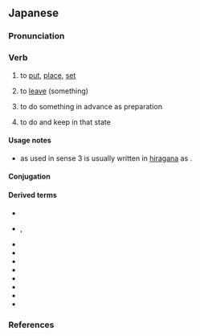 ==Japanese==
{{ja-kanjitab|yomi=k|お|alt=措く}}

===Pronunciation===
{{ja-pron|yomi=k|おく|acc=0|acc_ref=SMK2,NHK|acc2=2|acc2_ref=SMK5}}
{{ja-ojad}}

===Verb===
{{ja-verb|type=1|おく}}

# to [[put]], [[place]], [[set]]
#: {{ja-usex|[[俺]]の[[机]]には'''置く'''な。|おれ の つくえ に は '''おく''' な。|Don't even think about '''putting''' it on my desk!}}
# to [[leave]] (something)
#: {{ja-usex|[[私]]を[[一人]]にして'''おいて'''[[ください]]。|わたし を ひとり に して '''おいて''' ください。|Please '''leave''' me alone.}}
# {{lb|ja|following a て-form verb}} to do something in advance as preparation
#: {{ja-usex|[[今%晩]]%[[凍り付く]][[かもしれません]][[ので]][[鉢%植え]]を[[玄%関]]に[[移す|移して]]'''おきます'''。|こん%ばん% こおりつく か も しれません の で はち%うえ を げん%かん に うつして '''おきます'''。|Since it might freeze this evening, I'll '''move''' the potted plants into the foyer.}}
# {{lb|ja|following a て-form verb}} to do and keep in that state
#: {{ja-usex|[[目]]を[[開ける|開けて]]'''おく'''の[[よ]]。|め を あけて '''おく''' の よ。|'''Keep''' your eyes open.}}

====Usage notes====
* {{lang|ja|置く}} as used in sense 3 is usually written in [[hiragana]] as {{ja-l|おく}}.

====Conjugation====
{{ja-go-ku|お}}

====Derived terms====
{{der-top}}
* {{l|ja|置き忘れる}}
* {{l|ja|言い置く}}, {{l|ja|言置く}}
* {{l|ja|一目置く}}
* {{l|ja|聞き置く}}
* {{l|ja|差し置く}}
* {{l|ja|扠置く}}
* {{l|ja|据え置く}}
* {{l|ja|捨て置く}}
* {{l|ja|留め置く}}
* {{l|ja|にして置く}}
{{der-bottom}}

===References===
<references/>
